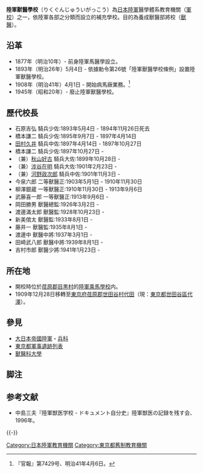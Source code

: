 {{About|日本的陆军兽医学校|中国近代的同名学校|陆军兽医学校}}

'''陸軍獸醫學校'''（りくぐんじゅういがっこう）為[[大日本帝國陸軍|日本陸軍]]醫學體系教育機關（[[軍校|軍校]]）之一，依陸軍各部之分類而設立的補充學校。目的為養成獸醫部將校（[[獸醫|獸醫]]）。

== 沿革 ==
*1877年（明治10年）- 前身陸軍馬醫學設立。
*1893年（明治26年）5月4日 - 依據勅令第26號「陸軍獸醫學校條例」設置陸軍獸醫學校。
*1908年（明治41年）4月1日 - 開始病馬廠業務。<ref>『官報』第7429号、明治41年4月6日。</ref>
*1945年（昭和20年）- 廢止陸軍獸醫學校。

== 歷代校長 ==
*石原吉弘 騎兵少佐:1893年5月4日 - 1894年11月26日死去
*橋本謙二 騎兵少佐:1895年9月7日 - 1897年4月14日
*[[田村久井|田村久井]] 騎兵中佐:1897年4月14日 - 1897年10月27日
*橋本謙二 騎兵少佐:1897年10月27日 -
*（兼）[[秋山好古|秋山好古]] 騎兵大佐:1899年10月28日 -
*（兼）[[涉谷在明|涉谷在明]] 騎兵大佐:1901年2月23日 -
*（兼）[[河野政次郎|河野政次郎]] 騎兵中佐:1901年11月3日 -
*今泉六郎 二等獸醫正:1903年5月1日 - 1910年11月30日
*柳澤銀蔵 一等獸醫正:1910年11月30日 - 1913年9月6日
*武藤喜一郎 一等獸醫正:1913年9月6日 -
*岡田勝男 獸醫總監:1926年3月2日 -
*渡邊滿太郎 獸醫監:1928年10月23日 -
*新美倌太 獸醫監:1933年8月1日 -
*藤井一 獸醫監:1935年8月1日 -
*渡邊中 獸醫中將:1937年3月1日 -
*田崎武八郎 獸醫中將:1939年8月1日 -
*吉村市郎 獸醫少將:1941年1月23日 -

== 所在地 ==
* 開校時位於[[荏原郡|荏原郡]][[目黒区|目黒村]]的[[陸軍騎兵學校|陸軍乘馬學校]]内。
* 1909年12月28日移轉至[[東京府|東京府]][[荏原郡|荏原郡]][[世田谷區|世田谷村]][[代田_(世田谷區)|代田]]（現：[[東京都|東京都]][[世田谷區|世田谷區]][[代澤|代澤]]）。

== 參見 ==
* [[大日本帝國陸軍|大日本帝國陸軍]]・[[兵科|兵科]]
* [[東京都軍事遺跡列表|東京都軍事遺跡列表]]
* [[獸醫科大學|獸醫科大學]]

==脚注==
{{Reflist}}

== 参考文献 ==
{{refbegin}}
* 中島三夫『陸軍獣医学校 - ドキュメント自分史』陸軍獣医の記録を残す会、1996年。 
{{refend}}
{{-}}
{{舊日本軍校|state=collapsed}} 

[[Category:日本陸軍教育機關|Category:日本陸軍教育機關]]
[[Category:東京都舊制教育機關|Category:東京都舊制教育機關]]